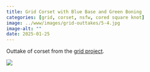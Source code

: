 ```yaml
---
title: Grid Corset with Blue Base and Green Boning
categories: [grid, corset, nsfw, cored square knot]
image: ../www/images/grid-outtakes/5-4.jpg
image-alt: ""
date: 2025-01-25
---
```


Outtake of corset from the [grid project](/posts/2025-01-27_grid-project.html).

![](../www/images/grid-outtakes/5-4.jpg)

